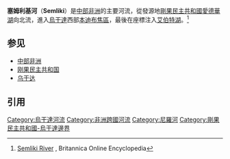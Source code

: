 '''塞姆利基河'''（'''Semliki'''）是[[中部非洲|中部非洲]]的主要河流，從發源地[[剛果民主共和國|剛果民主共和國]][[愛德華湖|愛德華湖]]向北流，進入[[烏干達|烏干達]]西部[[本迪布焦區|本迪布焦區]]，最後在座標{{Coord|1|13|21|N|30|30|14|E}}注入[[艾伯特湖|艾伯特湖]]。<ref>[http://www.britannica.com/EBchecked/topic/534194/Semliki-River Semliki River] {{Wayback|url=http://www.britannica.com/EBchecked/topic/534194/Semliki-River |date=20150427001811 }}, Britannica Online Encyclopedia</ref>


==参见==
*[[中部非洲|中部非洲]]
*[[刚果民主共和国|刚果民主共和国]]
*[[乌干达|乌干达]]

==引用==
{{reflist}}

{{刚果民主共和国河流}}
{{烏干達河流}}
{{剛果民主共和國小作品}}
{{Uganda-stub}}
{{DEFAULTSORT:Semliki}}
[[Category:烏干達河流|Category:烏干達河流]]
[[Category:非洲跨國河流|Category:非洲跨國河流]]
[[Category:尼羅河|Category:尼羅河]]
[[Category:剛果民主共和國-烏干達邊界|Category:剛果民主共和國-烏干達邊界]]